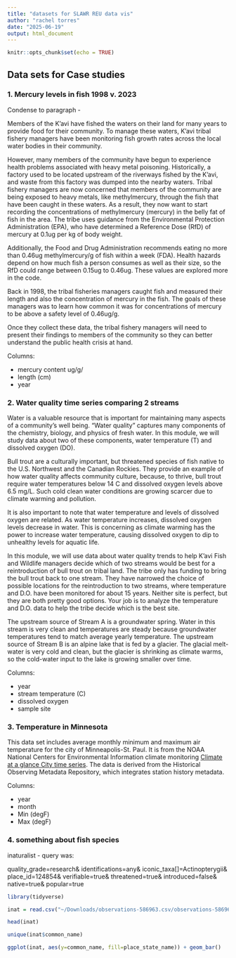 ```yaml
---
title: "datasets for SLAWR REU data vis"
author: "rachel torres"
date: "2025-06-19"
output: html_document
---
```


```r
knitr::opts_chunk$set(echo = TRUE)
```

## Data sets for Case studies 



### 1. Mercury levels in fish 1998 v. 2023 

Condense to paragraph - 

Members of the K’avi have fished the waters on their land for many years to provide food for their community. To manage these waters, K’avi tribal fishery managers have been monitoring fish growth rates across the local water bodies in their community.

However, many members of the community have begun to experience health problems associated with heavy metal poisoning. Historically, a factory used to be located upstream of the riverways fished by the K’avi, and waste from this factory was dumped into the nearby waters. Tribal fishery managers are now concerned that members of the community are being exposed to heavy metals, like methylmercury, through the fish that have been caught in these waters. As a result, they now want to start recording the concentrations of methylmercury (mercury) in the belly fat of fish in the area. The tribe uses guidance from the Environmental Protection Administration (EPA), who have determined a Reference Dose (RfD) of mercury at 0.1ug per kg of body weight.

Additionally, the Food and Drug Administration recommends eating no more than 0.46ug methylmercury/g of fish within a week (FDA). Health hazards depend on how much fish a person consumes as well as their size, so the RfD could range between 0.15ug to 0.46ug. These values are explored more in the code.

Back in 1998, the tribal fisheries managers caught fish and measured their length and also the concentration of mercury in the fish. The goals of these managers was to learn how common it was for concentrations of mercury to be above a safety level of 0.46ug/g.

Once they collect these data, the tribal fishery managers will need to present their findings to members of the community so they can better understand the public health crisis at hand.

Columns: 

- mercury content ug/g/
- length (cm)
- year 

### 2. Water quality time series comparing 2 streams 

Water is a valuable resource that is important for maintaining many aspects of a community’s well being. “Water quality” captures many components of the chemistry, biology, and physics of fresh water. In this module, we will study data about two of these components, water temperature (T) and dissolved oxygen (DO).

Bull trout are a culturally important, but threatened species of fish native to the U.S. Northwest and the Canadian Rockies. They provide an example of how water quality affects community culture, because, to thrive, bull trout require water temperatures below 14 
C and dissolved oxygen levels above 6.5 mg/L. Such cold clean water conditions are growing scarcer due to climate warming and pollution.

It is also important to note that water temperature and levels of dissolved oxygen are related. As water temperature increases, dissolved oxygen levels decrease in water. This is concerning as climate warming has the power to increase water temperature, causing dissolved oxygen to dip to unhealthy levels for aquatic life.

In this module, we will use data about water quality trends to help K’avi Fish and Wildlife managers decide which of two streams would be best for a reintroduction of bull trout on tribal land. The tribe only has funding to bring the bull trout back to one stream. They have narrowed the choice of possible locations for the reintroduction to two streams, where temperature and D.O. have been monitored for about 15 years. Neither site is perfect, but they are both pretty good options. Your job is to analyze the temperature and D.O. data to help the tribe decide which is the best site.

The upstream source of Stream A is a groundwater spring. Water in this stream is very clean and temperatures are steady because groundwater temperatures tend to match average yearly temperature. The upstream source of Stream B is an alpine lake that is fed by a glacier. The glacial melt-water is very cold and clean, but the glacier is shrinking as climate warms, so the cold-water input to the lake is growing smaller over time.


Columns:

- year 
- stream temperature (C)
- dissolved oxygen 
- sample site 

### 3. Temperature in Minnesota 


This data set includes average monthly minimum and maximum air temperature for the city of Minneapolis-St. Paul. It is from the NOAA National Centers for Environmental Information climate monitoring [Climate at a glance City time series](https://www.ncei.noaa.gov/access/monitoring/climate-at-a-glance/city/time-series). The data is derived from the Historical Observing Metadata Repository, which integrates station history metadata.  


Columns: 

- year 
- month 
- Min (degF)
- Max (degF)

### 4. something about fish species 

inaturalist - query was: 

quality_grade=research&
identifications=any&
iconic_taxa[]=Actinopterygii&
place_id=124854&
verifiable=true&
threatened=true&
introduced=false&
native=true&
popular=true


```r

library(tidyverse)

inat = read.csv("~/Downloads/observations-586963.csv/observations-586963.csv")

head(inat)

unique(inat$common_name)

ggplot(inat, aes(y=common_name, fill=place_state_name)) + geom_bar()
```



